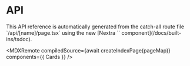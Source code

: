 
# API

<Callout type="info">
  This API reference is automatically generated from the catch-all route file
  `/api/[name]/page.tsx` using the new [Nextra `<TSDoc />`
  component](/docs/built-ins/tsdoc).
</Callout>

<MDXRemote
  compiledSource={await createIndexPage(pageMap)}
  components={{
    Cards
  }}
/>
